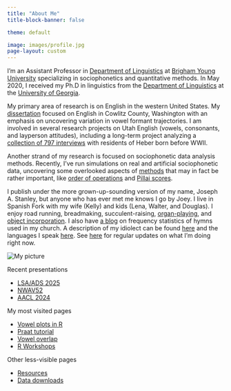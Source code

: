```yaml
---
title: "About Me"
title-block-banner: false

theme: default

image: images/profile.jpg
page-layout: custom
---
```


::: {.grid}

::: {#main}

I'm an Assistant Professor in [Department of Linguistics](https://linguistics.byu.edu) at [Brigham Young University](https://www.byu.edu) specializing in sociophonetics and quantitative methods. In May 2020, I received my Ph.D in linguistics from the [Department of Linguistics](https://linguistics.uga.edu) at the [University of Georgia](https://www.uga.edu). 

My primary area of research is on English in the western United States. My [dissertation](/blog/dissertation/index.qmd) focused on English in Cowlitz County, Washington with an emphasis on uncovering variation in vowel formant trajectories. I am involved in several research projects on Utah English (vowels, consonants, and layperson attitudes), including a long-term project analyzing a [collection of 797 interviews](/blog/kohler-tapes/index.qmd) with residents of Heber born before WWII.

<!--As a graduate student, I was involved with [Bill Kretzschmar](https://linguistics.uga.edu/directory/people/william-kretzschmar) and [Peggy Renwick](https://linguistics.uga.edu/directory/people/margaret-e-l-renwick) and the other student workers at the [Linguistic Atlas Project](https://www.lap.uga.edu). My job was to write and maintain many of the Praat, R, and Perl scripts we used in the lab; one product of this work is the  [*Gazetteer of Southern Vowels*](http://lap3.libs.uga.edu/u/jstanley/vowelcharts/). Together with Peggy Renwick and other collaborators, I am still actively involved in analyzing legacy southern speech, particularly in the state of Georgia.-->

Another strand of my research is focused on sociophonetic data analysis methods. <!--Some of this stems from my time as a research assistant in the [DigiLab](https://digi.uga.edu) in UGA's main library where I gave workshops on [R](pages/r-workshops.qmd), [Praat scripting](pages/praat-workshops.qmd), and [data visualization](pages/dataviz-workshops.qmd).--> Recently, I've run simulations on real and artificial sociophonetic data, uncovering some overlooked aspects of [methods](/research/#methods-in-sociophonetic-data-analysis) that may in fact be rather important, like [order of operations](https://repository.upenn.edu/pwpl/vol28/iss2/17/) and [Pillai scores](https://asa.scitation.org/doi/pdf/10.1121/10.0016757).

<!--In the past I have done research on language change in real time, morphology in Quechua and Guarani, forms of address among members of the Church of Jesus Christ of Latter-day Saints, language documentation, and agent-based simulations of language change. Before switching to linguistics, I was a music performance major (on trombone believe it or not!) and you might still catch me playing some Shostakovich or Rachmaninoff on piano.  -->

I publish under the more grown-up-sounding version of my name, Joseph A. Stanley, but anyone who has ever met me knows I go by Joey. <!-- Recent non-linguistics books I've read were on ghost towns, typography, the Strauss–Howe generational theory, and very specific topics under the broad umbrella of "civil engineering."--> I live in Spanish Fork with my wife (Kelly) and kids (Lena, Walter, and Douglas). I enjoy road running, breadmaking, succulent-raising, [organ-playing](https://www.youtube.com/watch?v=3tbWJq4x-sU&list=PLrFpCt-b0u1PWARHukJKtYFks67tojmlx&pp=gAQB), and [object incorporation](https://en.wikipedia.org/wiki/Incorporation_(linguistics)). I also have [a blog](https://hymnstats.joeystanley.com) on frequency statistics of hymns used in my church. A description of my idiolect can be found [here](/pages/idiolect) and the languages I speak [here](/blog/stories-behind-the-languages-ive-studied). See [here](/now.qmd) for regular updates on what I'm doing right now.

:::

::: {#mainAside}

<img id="mainPhoto" src="/images/profile.jpg" alt="My picture">

<p>Recent presentations</p>
<ul id="recents">
  <li>[LSA/ADS 2025](/blog/ads-and-lsa-2025)</li>
  <li>[NWAV52](/blog/nwav52)</li>
  <li>[AACL 2024](/blog/aacl2024)</li>
</ul>

<p>My most visited pages</p>
<ul id="recents">
  <li>[Vowel plots in R](/blog/making-vowel-plots-in-r-part-1)</li>
  <li>[Praat tutorial](/blog/a-tutorial-on-extracting-formants-in-praat)</li>
  <li>[Vowel overlap](/blog/a-tutorial-in-calculating-vowel-overlap)</li>
  <li>[R Workshops](/pages/r-workshops)</li>
</ul>

  
<p>Other less-visible pages</p>
<ul id="recents">
  <li>[Resources](/resources.qmd)</li>
  <li>[Data downloads](/data)</li>
</ul>
  

  
  <!--
  <p>From my latest blog post…</p>{% assign post = site.posts.first %}
  {% assign content = post.content %}
  <h2 class="entry-title">
  {% if post.title %}
  <a href="{{ root_url }}{{ post.url }}">{{ post.title }}</a>
  {% endif %}
  </h2>
  <div class="entry-content">{{post.excerpt | strip_html}} <a href="{{post.url}}" title="read more" class="more">Read more</a></div>-->

:::

:::









